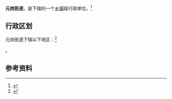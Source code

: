 {{中国乡级行政区
|景观照片文件名 = 
|景观照片描述 = 
|汉语拼音 = 
|其他语言 = 
|其他语言名称 = 
|旧称 = 
|地名出处 = 
|位置图文件名 = 
|位置图描述 = 
|自定义图片= 
|建置时间 = 
|政府驻地 = 
|毗邻 = 
|总面积 = 
|总人口 = 
|总人口年份 = 
|户籍人口 = 
|户籍人口年份 = 
|常住人口 = 
|常住人口年份 = 
|人口密度 = 
|GDP = 
|GDP年份 = 
|邮政编码 = 
|电话区号 = 20
|官方网站 = 
|网站名称 = 
|44/01/06/015/000}}

'''元岗街道'''，是{{PRC admin/fullname|44/01/06/015/000|3}}下辖的一个[[乡镇|乡镇]]级行政单位。<ref>{{PRC admin/ref sgc|{{PRC admin/parent|44/01/06/015/000}}}}</ref>

== 行政区划 ==

元岗街道下辖以下地区：<ref>{{PRC admin/ref sgc|44/01/06/015/000}}</ref>

{{PRC admin/children|44/01/06/015/000}}。

== 参考资料 ==

{{reflist}}

{{行政区划小作品}}
{{PRC admin/navcat|44/01/06/015/000}}